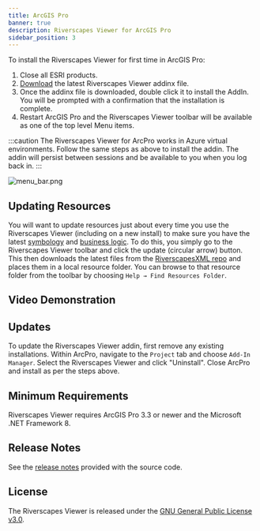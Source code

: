 ```yaml
---
title: ArcGIS Pro
banner: true
description: Riverscapes Viewer for ArcGIS Pro
sidebar_position: 3
---
```


To install the Riverscapes Viewer for first time in ArcGIS Pro:

1. Close all ESRI products.
1. [Download](https://github.com/Riverscapes/ArcProViewer/releases) the latest Riverscapes Viewer addinx file.
1. Once the addinx file is downloaded, double click it to install the AddIn. You will be prompted with a confirmation that the installation is complete.
1. Restart ArcGIS Pro and the Riverscapes Viewer toolbar will be available as one of the top level Menu items.

:::caution
  The Riverscapes Viewer for ArcPro works in Azure virtual environments. Follow the same steps as above to install the addin. The addin will persist between sessions and be available to you when you log back in.
:::

![menu_bar.png](/images/arcpro/menu_bar.png)

## Updating Resources 

You will want to update resources just about every time you use the Riverscapes Viewer (including on a new install) to make sure you have the latest [symbology](/technical-reference/symbology) and [business logic](/technical-reference/business-logic). To do this, you simply go to the Riverscapes Viewer toolbar and click the update (circular arrow) button. This then downloads the latest files from the [RiverscapesXML repo](https://github.com/Riverscapes/RiverscapesXML) and places them in a local resource folder. You can browse to that resource folder from the toolbar by choosing `Help → Find Resources Folder`.

## Video Demonstration

<YouTubeEmbed videoId="x_U5ddaazbE?si=fvURbYOp9MyIHy_l"/>

## Updates

To update the Riverscapes Viewer addin, first remove any existing installations. Within ArcPro, navigate to the `Project` tab and choose `Add-In Manager`. Select the Riverscapes Viewer and click "Uninstall". Close ArcPro and install as per the steps above.

## Minimum Requirements

Riverscapes Viewer requires ArcGIS Pro 3.3 or newer and the Microsoft .NET Framework 8.

## Release Notes

See the [release notes](https://github.com/Riverscapes/ArcProViewer/releases) provided with the source code.

## License

The Riverscapes Viewer is released under the [GNU General Public License v3.0](https://raw.githubusercontent.com/Riverscapes/ArcProViewer/main/LICENSE).
